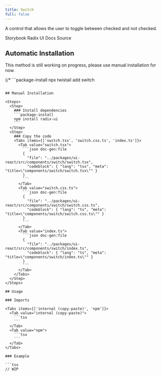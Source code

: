```yaml
---
title: Switch
full: false
---
```


A control that allows the user to toggle between checked and not checked.

<Badges>
  <BadgeLink href="https://storybook.twistail.com/?path=/docs/base-components-switch--default" external>
    Storybook
  </BadgeLink>
  <BadgeLink href="https://www.radix-ui.com/primitives/docs/components/switch#api-reference" external>
    Radix UI Docs
  </BadgeLink>
  <BadgeLink href="https://github.com/riipandi/twistail/tree/main/packages/ui-react/src/components/switch" external>
    Source
  </BadgeLink>
</Badges>

## Automatic Installation

<Callout type='warn'>
  This method is still working on progress, please use manual installation for now.
</Callout>

{/* ```package-install
npx twistail add switch
``` */}

## Manual Installation

<Steps>
  <Step>
    ### Install dependencies
    ```package-install
    npm install radix-ui
    ```
  </Step>
  <Step>
    ### Copy the code
    <Tabs items={['switch.tsx', 'switch.css.ts', 'index.ts']}>
      <Tab value="switch.tsx">
        ```json doc-gen:file
        {
          "file": "../packages/ui-react/src/components/switch/switch.tsx",
          "codeblock": { "lang": "tsx", "meta": "title=\"components/switch/switch.tsx\"" }
        }
        ```
      </Tab>
      <Tab value="switch.css.ts">
        ```json doc-gen:file
        {
          "file": "../packages/ui-react/src/components/switch/switch.css.ts",
          "codeblock": { "lang": "ts", "meta": "title=\"components/switch/switch.css.ts\"" }
        }
        ```
      </Tab>
      <Tab value="index.ts">
        ```json doc-gen:file
        {
          "file": "../packages/ui-react/src/components/switch/index.ts",
          "codeblock": { "lang": "ts", "meta": "title=\"components/switch/index.ts\"" }
        }
        ```
      </Tab>
    </Tabs>
  </Step>
</Steps>

## Usage

### Imports

<Tabs items={['internal (copy-paste)', 'npm']}>
  <Tab value="internal (copy-paste)">
    ```tsx
    ```
  </Tab>
  <Tab value="npm">
    ```tsx
    ```
  </Tab>
</Tabs>

### Example

```tsx
// WIP
```
